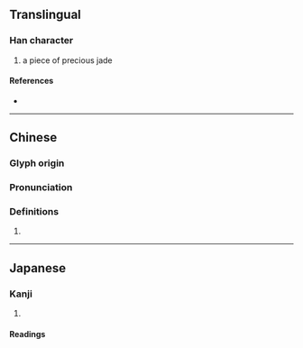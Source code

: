 {{character info}}
==Translingual==

===Han character===
{{Han char|rn=96|rad=玉|as=12|sn=16|four=12169|canj=MGHDW|ids=⿰𤣩番}}

# a piece of precious jade

====References====
* {{Han ref|kx=0742.110|dkj=21247|dj=1151.240|hdz=21138.030|uh=74A0|ud=29856|bh=EA64|bd=60004}}

----

==Chinese==
{{zh-forms|s=}}

===Glyph origin===
{{Han etym}}

===Pronunciation===
{{zh-pron
|m=fán
|c=faan4
|mc=y
|oc=y
|cat=
}}


===Definitions===
{{zh-hanzi}}

# {{rfdef|zh}}

----

==Japanese==

===Kanji===
{{ja-kanji|grade=|rs=玉12}}

# {{rfdef|ja|sort=玉12}}

====Readings====
{{ja-readings
|goon=ぼん
|kanon=はん
|kun=たま
|nanori=}}